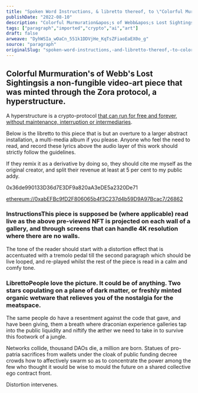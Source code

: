 ```yaml
---
title: "Spoken Word Instructions, & libretto thereof, to \"Colorful Murmuration's of Webb's Lost Sightings\""
publishDate: "2022-08-10"
description: "Colorful Murmuration&apos;s of Webb&apos;s Lost Sightingsis a non-fungible video-art piece that was minted through the Zora protocol, a hyperstructur......"
tags: ["paragraph","imported","crypto","ai","art"]
draft: false
arweave: "DyhWSIa_wOaCn_551k1DDVjHe_KqTsZFiaoEaEX0o_g"
source: "paragraph"
originalSlug: "spoken-word-instructions,-and-libretto-thereof,-to-colorful-murmurations-of-webbs-lost-sightings"
---
```


## Colorful Murmuration&apos;s of Webb&apos;s Lost Sightingsis a non-fungible video-art piece that was minted through the Zora protocol, a hyperstructure.

A hyperstructure is a crypto-protocol [that can run for free and forever, without maintenance, interruption or intermediaries](https://jacob.energy/hyperstructures.html).

Below is the libretto to this piece that is but an overture to a larger abstract installation, a multi-media album if you please. Anyone who feel the need to read, and record these lyrics above the audio layer of this work should strictly follow the guidelines.

If they remix it as a derivative by doing so, they should cite me myself as the original creator, and split their revenue at least at 5 per cent to my public addy.

0x36de990133D36d7E3DF9a820aA3eDE5a2320De71

[ethereum://0xabEFBc9fD2F806065b4f3C237d4b59D9A97Bcac7/26862](ethereum://0xabEFBc9fD2F806065b4f3C237d4b59D9A97Bcac7/26862)

### InstructionsThis piece is supposed be (where applicable) read live as the above pre-viewed NFT is projected on each wall of a gallery, and through screens that can handle 4K resolution where there are no walls.

The tone of the reader should start with a distortion effect that is accentuated with a tremolo pedal till the second paragraph which should be live looped, and re-played whilst the rest of the piece is read in a calm and comfy tone.

### LibrettoPeople love the picture. It could be of anything. Two stars copulating on a plane of dark matter, or freshly minted organic wetware that relieves you of the nostalgia for the meatspace.

The same people do have a resentment against the code that gave, and have been giving, them a breath where draconian experience galleries tap into the public liquidity and niftify the æther we need to take in to survive this footwork of a jungle.

Networks collide, thousand DAOs die, a million are born. Statues of pro-patria sacrifices from wallets under the cloak of public funding decree crowds how to affectively swarm so as to concentrate the power among the few who thought it would be wise to mould the future on a shared collective ego contract front.

Distortion intervenes.